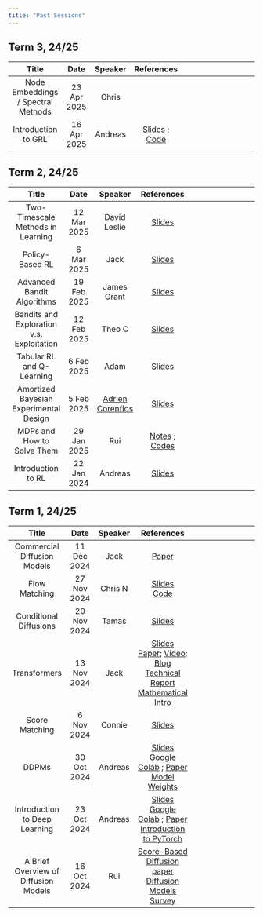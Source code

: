 ```yaml
---
title: "Past Sessions"
---
```


## Term 3, 24/25
| Title |  Date  | Speaker | References |
|:----:|:---:|:---:|:-:|:-------------------:|
| Node Embeddings / Spectral Methods		  | 23 Apr 2025 |  Chris    | |
| Introduction to GRL	  | 16 Apr 2025 |  Andreas    | [Slides](./slides/intro_grl.pdf) ; [Code](https://colab.research.google.com/drive/1xAm0047JFh_ba8T7xSpp_5Lw0ioGMeRh?usp=sharing)|

## Term 2, 24/25

| Title |  Date  | Speaker | References |
|:----:|:---:|:---:|:-:|:-------------------:|
| Two-Timescale Methods in Learning  | 12 Mar 2025 |  David Leslie    | [Slides](./slides/two_timescale.pdf) |
| Policy-Based RL     | 6 Mar 2025  |   Jack    | [Slides](./slides/policy_gradient.pdf) |
| Advanced Bandit Algorithms   | 19 Feb 2025 |  James Grant    |[Slides](./slides/james_grant.pdf)  |
| Bandits and Exploration v.s. Exploitation | 12 Feb 2025 |   Theo C    | [Slides](./slides/theo_c.pptx) | 
| Tabular RL and Q-Learning      |  6 Feb 2025 |  Adam    | [Slides](./slides/adam_page.pdf)|
| Amortized Bayesian Experimental Design     |  5 Feb 2025 |  [Adrien Corenflos](https://adriencorenflos.github.io/)     | [Slides](https://docs.google.com/presentation/d/1rkx6l4nILhpFK0m-WxH-yfvihibCUnktQsyfyZbU_vc/edit?usp=sharing)|
| MDPs and How to Solve Them      |  29 Jan 2025 |    Rui     | [Notes](https://shusheng3927.github.io/files/MDP.pdf) ; [Codes](https://shusheng3927.github.io/files/gridworld.py)
|Introduction to RL| 22 Jan 2024 | Andreas | [Slides](./slides/intro_to_rl.pdf)

## Term 1, 24/25

| Title |  Date  | Speaker | References |
|:----:|:---:|:---:|:-:|:-------------------:|
| Commercial Diffusion Models        | 11 Dec 2024 |      Jack    | [Paper](https://arxiv.org/abs/2204.06125)
| Flow Matching      |  27 Nov 2024 |    Chris N    | [Slides](./slides/LAI_Flow_matching.pdf) <br/> [Code](./slides/Flow_mathching_demo.ipynb)
| Conditional Diffusions      |  20 Nov 2024 |    Tamas    | [Slides](./slides/conditional_sampling.pdf)
| Transformers      |  13 Nov 2024 |    Jack    | [Slides](./slides/Transformers.pdf) <br/> [Paper](https://arxiv.org/abs/1706.03762); [Video](https://www.youtube.com/watch?v=rBCqOTEfxvg); [Blog](https://jalammar.github.io/illustrated-transformer/)<br/> [Technical Report](https://arxiv.org/abs/2207.09238) <br/>[Mathematical Intro](https://arxiv.org/pdf/2304.10557)|
| Score Matching      |  6 Nov 2024 |    Connie    | [Slides](./slides/score_matching_connie.pdf)|
| DDPMs      |  30 Oct 2024 |  Andreas     | <a href="slides/ddpm.pdf" target="_blank">Slides</a> <br/> [Google Colab](https://colab.research.google.com/drive/1crXRVF2nZsLdUEdjAhGnBxjOgratLd3N) ; [Paper](https://arxiv.org/abs/2006.11239)<br/> [Model Weights](https://livelancsac-my.sharepoint.com/:u:/g/personal/makris_lancaster_ac_uk/ESq2d0N30rVMt9uBE2rK39wBDCPebfJKBLAT152TerV_ag?e=wL0Qgf&xsdata=MDV8MDJ8YS5tYWtyaXNAbGFuY2FzdGVyLmFjLnVrfDY0OGFhNTg5YzQ1NDQ1OWRkZTg3MDhkY2Y4ZDU4ZDhlfDljOWJjZDExOTc3YTRlOWNhOWEwYmM3MzQwOTAxNjRhfDB8MHw2Mzg2NTg4NDMyODUxNjQ2ODV8VW5rbm93bnxUV0ZwYkdac2IzZDhleUpXSWpvaU1DNHdMakF3TURBaUxDSlFJam9pVjJsdU16SWlMQ0pCVGlJNklrMWhhV3dpTENKWFZDSTZNbjA9fDB8fHw%3d&sdata=VUNjaWU4aTcvV1ZBNjFQNzZPS2VSYjFJUmdmakljR2JhNVRwYy9DK09haz0%3d)|
| Introduction to Deep Learning      |  23 Oct 2024 |  Andreas     | <a href="slides/intro_to_dl.pdf" target="_blank">Slides</a> <br/> [Google Colab](https://colab.research.google.com/drive/1KQnXlb9QEHn0MgPq6i118GP6Cyf4QfNH#scrollTo=XdD6sAznA50o) ; [Paper](https://arxiv.org/abs/1603.07285)<br/> [Introduction to PyTorch](https://www.youtube.com/watch?v=Z_ikDlimN6A&t=2576s)|
| A Brief Overview of Diffusion Models      |  16 Oct 2024 |  Rui     | [Score-Based Diffusion paper](https://arxiv.org/abs/2011.13456) <br/> [Diffusion Models Survey](https://arxiv.org/abs/2209.00796) |